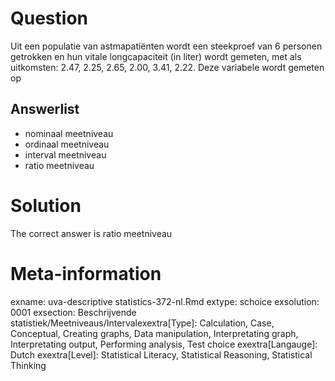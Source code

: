 Question
========

Uit een populatie van astmapatiënten wordt een steekproef van 6 personen getrokken en hun vitale longcapaciteit (in liter) wordt gemeten, met als uitkomsten: 2.47, 2.25, 2.65, 2.00, 3.41, 2.22. Deze variabele wordt gemeten op 

Answerlist
----------
* nominaal meetniveau
* ordinaal meetniveau
* interval meetniveau
* ratio meetniveau

Solution
========

The correct answer is  ratio meetniveau 

Meta-information
================
exname: uva-descriptive statistics-372-nl.Rmd 
extype: schoice 
exsolution: 0001 
exsection: Beschrijvende statistiek/Meetniveaus/Intervalexextra[Type]: Calculation, Case, Conceptual, Creating graphs, Data manipulation, Interpretating graph, Interpretating output, Performing analysis, Test choice 
exextra[Langauge]: Dutch 
exextra[Level]: Statistical Literacy, Statistical Reasoning, Statistical Thinking 

